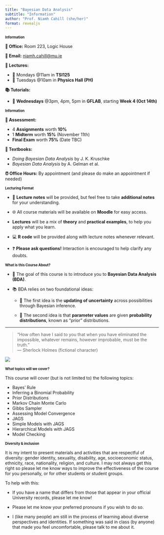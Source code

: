 ```yaml
---
title: "Bayesian Data Analysis"
subtitle: "Information"
author: "Prof. Niamh Cahill (she/her)"
format: revealjs
---
```


## Information {style="font-size: 80%;"}

**🏢 Office:** Room 223, Logic House

**📧 Email:** [niamh.cahill\@mu.ie](mailto:niamh.cahill@mu.ie){.email}

**📅 Lectures:**

-   📍 Mondays @11am in **TSI125**\
-   📍 Tuesdays @10am in **Physics Hall (PH)**

**📚 Tutorials:**

-   📍 **Wednesdays** @3pm, 4pm, 5pm in **GFLAB**, starting **Week 4 (Oct 14th)**

## Information {style="font-size: 80%;"}

**📝 Assessment:**

-   4 **Assignments** worth **10%**
-   1 **Midterm** worth **15%** (November 11th)
-   **Final Exam** worth **75%** (Date TBC)

**📖 Textbooks:**

-   *Doing Bayesian Data Analysis* by J. K. Kruschke\
-   *Bayesian Data Analysis* by A. Gelman et al.

**⏰ Office Hours:** By appointment (and please do make an appointment if needed)

## Lecturing Format {style="font-size: 80%;"}

-   📝 **Lecture notes** will be provided, but feel free to take **additional notes** for your understanding.

-   🌐 All course materials will be available on **Moodle** for easy access.

-   **Lectures** will be a mix of **theory** and **practical examples**, to help you apply what you learn.

-   💻 **R code** will be provided along with lecture notes whenever relevant.

-   ❓ **Please ask questions!** Interaction is encouraged to help clarify any doubts.

## What is this Course About? {style="font-size: 80%;"}

-   🎯 The goal of this course is to introduce you to **Bayesian Data Analysis (BDA)**.

-   📚 BDA relies on two foundational ideas:

    -   🔄 The first idea is the **updating of uncertainty** across possibilities through Bayesian inference.

    -   🎲 The second idea is that **parameter values** are given **probability distributions**, known as "prior" distributions.

------------------------------------------------------------------------

> "How often have I said to you that when you have eliminated the impossible, whatever remains, however improbable, must be the truth."\
> — Sherlock Holmes (fictional character)

![](images/07SHERLOCK-superJumbo.jpg)

## What topics will we cover? {style="font-size: 80%;"}

This course will cover (but is not limited to) the following topics:

-   Bayes' Rule
-   Inferring a Binomial Probability
-   Prior Distributions
-   Markov Chain Monte Carlo
-   Gibbs Sampler
-   Assessing Model Convergence
-   JAGS
-   Simple Models with JAGS
-   Hierarchical Models with JAGS
-   Model Checking

## Diversity & inclusion {style="font-size: 80%;"}

It is my intent to present materials and activities that are respectful of diversity: gender identity, sexuality, disability, age, socioeconomic status, ethnicity, race, nationality, religion, and culture. I may not always get this right so please let me know ways to improve the effectiveness of the course for you personally, or for other students or student groups.

To help with this:

-   If you have a name that differs from those that appear in your official University records, please let me know!

-   Please let me know your preferred pronouns if you wish to do so.

-   I (like many people) am still in the process of learning about diverse perspectives and identities. If something was said in class (by anyone) that made you feel uncomfortable, please talk to me about it.
